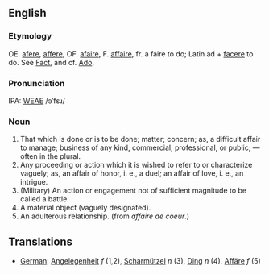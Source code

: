 ==English==
===Etymology===
OE. [[afere]], [[affere]], OF. [[afaire]], F. [[affaire]], fr. a faire to do; Latin ad + [[facere]] to do.  See [[Fact]], and cf. [[Ado]].

===Pronunciation===
IPA: [[WEAE]] /əˈfɛɹ/

===Noun===
# That which is done or is to be done; matter; concern; as, a difficult affair to manage; business of any kind, commercial, professional, or public; &mdash; often in the  plural. 
# Any proceeding or action which it is wished to refer to or characterize vaguely; as, an affair of honor, i. e., a duel; an affair of love, i. e., an intrigue.
# (Military) An action or engagement not of sufficient magnitude to be called a battle.
# A material object (vaguely designated).
# An adulterous relationship. (from ''affaire de coeur''.)

==Translations==

*[[German]]: [[Angelegenheit]] ''f'' (1,2), [[Scharmützel]] ''n'' (3), [[Ding]] ''n'' (4), [[Affäre]] ''f'' (5)